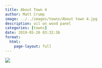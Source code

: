 ```yaml
---
title: About Town 4
author: Matt Crump
image: ../../images/towns/About town 4.jpg
description: oil on wood panel
categories: [towns]
date: 2019-05-26 03:32:36
format:
  html:
    page-layout: full
---
```


![](../../images/towns/About town 4.jpg)

